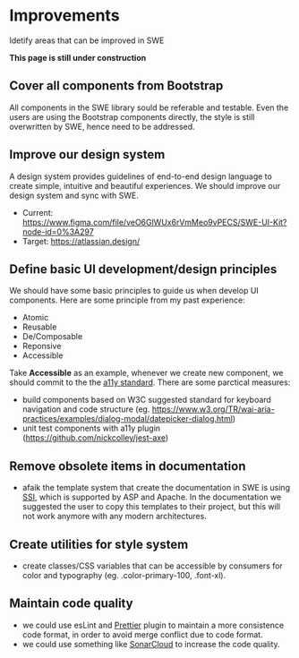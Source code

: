 

<Meta title="POC 4: Improvements" />

# Improvements

Idetify areas that can be improved in SWE

**This page is still under construction**

## Cover all components from Bootstrap

All components in the SWE library sould be referable and testable. Even the users are using the Bootstrap components directly, the style is still overwritten by SWE, hence need to be addressed.

## Improve our design system

A design system provides guidelines of end-to-end design language to create simple, intuitive and beautiful experiences.
We should improve our design system and sync with SWE.

- Current: https://www.figma.com/file/veO6GlWUx6rVmMeo9vPECS/SWE-UI-Kit?node-id=0%3A297
- Target: https://atlassian.design/

## Define basic UI development/design principles

We should have some basic principles to guide us when develop UI components. Here are some principle from my past experience:
- Atomic
- Reusable
- De/Composable
- Reponsive
- Accessible

Take **Accessible** as an example, whenever we create new component, we should commit to the the [a11y standard](https://www.w3.org/standards/webdesign/accessibility).
There are some parctical measures:
- build components based on W3C suggested standard for keyboard navigation and code structure (eg. https://www.w3.org/TR/wai-aria-practices/examples/dialog-modal/datepicker-dialog.html)
- unit test components with a11y plugin (https://github.com/nickcolley/jest-axe)

## Remove obsolete items in documentation

- afaik the template system that create the documentation in SWE is using [SSI](https://en.wikipedia.org/wiki/Server_Side_Includes), which is supported by ASP and Apache. 
  In the documentation we suggested the user to copy this templates to their project, but this will not work anymore with any modern architectures.

## Create utilities for style system

- create classes/CSS variables that can be accessible by consumers for color and typography (eg. .color-primary-100, .font-xl).

## Maintain code quality

- we could use esLint and [Prettier](https://github.com/prettier/prettier) plugin to maintain a more consistence code format, in order to avoid merge conflict due to code format.
- we could use something like [SonarCloud](https://sonarcloud.io/) to increase the code quality.